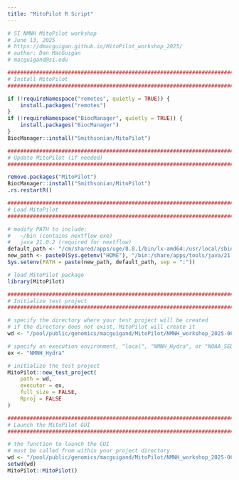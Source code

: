 ```yaml
---
title: "MitoPilot R Script"
---
```


```r
# SI NMNH MitoPilot workshop
# June 13, 2025
# https://dmacguigan.github.io/MitoPilot_workshop_2025/
# author: Dan MacGuigan
# macguigand@si.edu

###########################################################################
# Install MitoPilot
###########################################################################

if (!requireNamespace("remotes", quietly = TRUE)) {
    install.packages("remotes")
}
if (!requireNamespace("BiocManager", quietly = TRUE)) {
    install.packages("BiocManager")
}
BiocManager::install("Smithsonian/MitoPilot")

###########################################################################
# Update MitoPilot (if needed)
###########################################################################

remove.packages("MitoPilot")
BiocManager::install("Smithsonian/MitoPilot")
.rs.restartR()

###########################################################################
# Load MitoPilot
###########################################################################

# modify PATH to include:
#   ~/bin (contains nextflow exe)
#   java 21.0.2 (required for nextflow)
default_path <- "/cm/shared/apps/uge/8.8.1/bin/lx-amd64:/usr/local/sbin:/usr/local/bin:/usr/sbin:/usr/bin:/usr/lib/rstudio-server/bin/quarto/bin:/usr/lib/rstudio-server/bin/postback"
new_path <- paste0(Sys.getenv("HOME"), "/bin:/share/apps/tools/java/21.0.2/bin")
Sys.setenv(PATH = paste(new_path, default_path, sep = ":"))

# load MitoPilot package
library(MitoPilot)

###########################################################################
# Initialize test project
###########################################################################

# specify the directory where your test project will be created
# if the directory does not exist, MitoPilot will create it
wd <- "/pool/public/genomics/macguigand/MitoPilot/NMNH_workshop_2025-06-13/test_project_01"

# specify an execution environment, "local", "NMNH_Hydra", or "NOAA_SEDNA"
ex <- "NMNH_Hydra"

# initialize the test project
MitoPilot::new_test_project(
    path = wd,
    executor = ex,
    full_size = FALSE,
    Rproj = FALSE
)

###########################################################################
# Launch the MitoPilot GUI
###########################################################################

# the function to launch the GUI
# must be called from within your project directory
wd <- "/pool/public/genomics/macguigand/MitoPilot/NMNH_workshop_2025-06-13/test_project_01"
setwd(wd)
MitoPilot::MitoPilot()

```